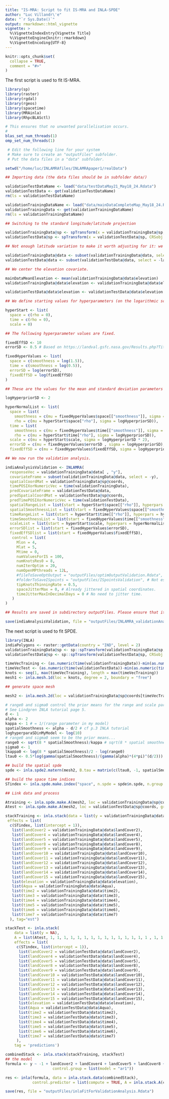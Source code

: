 ```yaml
---
title: "IS-MRA: Script to fit IS-MRA and INLA-SPDE"
author: "Luc Villandr\'e"
date: "`r Sys.Date()`"
output: rmarkdown::html_vignette
vignette: >
  %\VignetteIndexEntry{Vignette Title}
  %\VignetteEngine{knitr::rmarkdown}
  %\VignetteEncoding{UTF-8}
---
```


```r
knitr::opts_chunk$set(
  collapse = TRUE,
  comment = "#>"
)
```
The first script is used to fit IS-MRA.
```r
library(sp)
library(raster)
library(rgdal)
library(rgeos)
library(spacetime)
library(MRAinla)
library(RhpcBLASctl)

# This ensures that no unwanted parallelisation occurs.
# 
blas_set_num_threads(1)
omp_set_num_threads(1)

 # Edit the following line for your system
 # Make sure to create an "outputFiles" subfolder.
 # Put the data files in a "data" subfolder.

setwd("/home/luc/INLAMRAfiles/INLAMRApaper1/realData")

## Importing data (the data files should be in subfolder data/)

validationTestDataName <- load("data/testDataMay21_May18_24.Rdata")
validationTestData <- get(validationTestDataName)
rm(ls = validationTestDataName)

validationTrainingDataName <- load("data/mainDataCompleteMap_May18_24.Rdata")
validationTrainingData <- get(validationTrainingDataName)
rm(ls = validationTrainingDataName)

## Switching to the standard longitude/latitude projection

validationTrainingData@sp <- spTransform(x = validationTrainingData@sp, CRSobj = CRS("+proj=longlat +datum=WGS84 +no_defs +ellps=WGS84 +towgs84=0,0,0"))
validationTestData@sp <- spTransform(x = validationTestData@sp, CRSobj = CRS("+proj=longlat +datum=WGS84 +no_defs +ellps=WGS84 +towgs84=0,0,0"))

## Not enough latitude variation to make it worth adjusting for it: we remove the covariate.

validationTrainingData@data <- subset(validationTrainingData@data, select = -latitude)
validationTestData@data <- subset(validationTestData@data, select = -latitude)

## We center the elevation covariate.

mainDataMeanElevation <- mean(validationTrainingData@data$elevation)
validationTrainingData@data$elevation <- validationTrainingData@data$elevation - mainDataMeanElevation

validationTestData@data$elevation <- validationTestData@data$elevation - mainDataMeanElevation

## We define starting values for hyperparameters (on the logarithmic scale).

hyperStart <- list(
  space = c(rho = 0),
  time = c(rho = 0),
  scale = 0)

## The following hyperparameter values are fixed.

fixedEffSD <- 10
errorSD <- 0.5 # Based on https://landval.gsfc.nasa.gov/Results.php?TitleID=mod11_valsup10

fixedHyperValues <- list(
  space = c(smoothness = log(1.5)),
  time = c(smoothness = log(0.5)),
  errorSD = log(errorSD),
  fixedEffSD = log(fixedEffSD)
)

## These are the values for the mean and standard deviation parameters for the normal hyperpriors.

logHyperpriorSD <- 2

hyperNormalList <- list(
  space = list(
    smoothness = c(mu = fixedHyperValues$space[["smoothness"]], sigma = logHyperpriorSD),
    rho = c(mu = hyperStart$space["rho"], sigma = logHyperpriorSD)),
  time = list(
    smoothness = c(mu = fixedHyperValues$time[["smoothness"]], sigma = logHyperpriorSD),
    rho = c(mu = hyperStart$time["rho"], sigma = logHyperpriorSD)),
  scale = c(mu = hyperStart$scale, sigma = logHyperpriorSD * 2),
  errorSD = c(mu = fixedHyperValues$errorSD , sigma = logHyperpriorSD),
  fixedEffSD = c(mu = fixedHyperValues$fixedEffSD, sigma = logHyperpriorSD))

## We now run the validation analysis.

indiaAnalysisValidation <- INLAMRA(
  responseVec = validationTrainingData@data[ , "y"],
  covariateFrame = subset(validationTrainingData@data, select = -y),
  spatialCoordMat = validationTrainingData@sp@coords,
  timePOSIXorNumericVec = time(validationTrainingData),
  predCovariateFrame = validationTestData@data,
  predSpatialCoordMat = validationTestData@sp@coords,
  predTimePOSIXorNumericVec = time(validationTestData),
  spatialRangeList = list(start = hyperStart$space[["rho"]], hyperpars = hyperNormalList$space$rho),
  spatialSmoothnessList = list(start = fixedHyperValues$space[["smoothness"]]),
  timeRangeList = list(start = hyperStart$time[["rho"]], hyperpars = hyperNormalList$time$rho),
  timeSmoothnessList = list(start = fixedHyperValues$time[["smoothness"]]),
  scaleList = list(start = hyperStart$scale, hyperpars = hyperNormalList$scale),
  errorSDlist = list(start = fixedHyperValues$errorSD),
  fixedEffSDlist = list(start = fixedHyperValues$fixedEffSD),
   control = list(
     Mlon = 4,
     Mlat = 5,
     Mtime = 0,
     numValuesForIS = 100,
     numKnotsRes0 = 8,
     numIterOptim = 20,
     numOpenMPthreads = 12L,
     #fileToSaveOptOutput = "outputFiles/optimOutputValidation.Rdata", # Not essential, as the task is moderately short (could still be uncommented on slower systems where interrupting the code might be necessary)
     #folderToSaveISpoints = "outputFiles/ISpointsValidation", # Not essential, as the task is moderately short (could still be uncommented on slower systems where interrupting the code might be necessary)
     tipKnotsThinningRate = 0.5,
     spaceJitterMax = 0, # Already jittered in spatial coordinates.
     timeJitterMaxInDecimalDays = 0 # No need to jitter time.
   )
)

## Results are saved in subdirectory outputFiles. Please ensure that it exists or change the file argument.

save(indiaAnalysisValidation, file = "outputFiles/INLAMRA_validationAnalysis.Rdata", compress = TRUE)
```
The next script is used to fit SPDE. 
```r
library(INLA)
indiaPolygons <- raster::getData(country = "IND", level = 2)
validationTrainingData@sp <- sp::spTransform(validationTrainingData@sp, CRSobj = raster::crs(indiaPolygons))
validationTestData@sp <- sp::spTransform(validationTestData@sp, CRSobj = raster::crs(indiaPolygons))

timeVecTraining <- (as.numeric(time(validationTrainingData))-min(as.numeric(time(validationTrainingData))))/(3600*24) + 1
timeVecTest <- (as.numeric(time(validationTestData))-min(as.numeric(time(validationTrainingData))))/(3600*24) + 1
knots <- seq(1, max(timeVecTraining), length = max(timeVecTraining))
mesh1 <- inla.mesh.1d(loc = knots, degree = 2, boundary = "free")

## generate space mesh

mesh2 <- inla.mesh.2d(loc = validationTrainingData@sp@coords[timeVecTraining == 1, ], cutoff = 0.01, offset = c(0.1, 0.2), max.n = 2000)

# range0 and sigma0 control the prior means for the range and scale parameters.
# See Lindgren INLA tutorial page 5.
d <- 1
alpha <- 2
kappa <- 1 # = 1/(range parameter in my model)
spatialSmoothness <- alpha - d/2 # cf p.3 INLA tutorial
loghyperparaSDinMyModel <- log(10)
# range0 and sigma0 seem to be the prior means...
range0 <- sqrt(8 * spatialSmoothness)/kappa # sqrt(8 * spatial smoothness) / Kappa. In my model, I use 1 as prior mean for spatial range and fix smoothness at 1.5. This means Kappa = 1.
sigma0 <- 1
lkappa0 <- log(8 * spatialSmoothness)/2 - log(range0)
ltau0 <- 0.5*log(gamma(spatialSmoothness)/(gamma(alpha)*(4*pi)^(d/2))) - log(sigma0) - spatialSmoothness * lkappa0

## build the spatial spde
spde <- inla.spde2.matern(mesh2, B.tau = matrix(c(ltau0, -1, spatialSmoothness), 1, 3), B.kappa = matrix(c(lkappa0, 0, -1), 1,3), theta.prior.mean = c(0,0), theta.prior.prec = c(1/loghyperparaSDinMyModel^2, 1/loghyperparaSDinMyModel^2))

## build the space time indices
STindex <- inla.spde.make.index("space", n.spde = spde$n.spde, n.group = mesh1$m)

## Link data and process

Atraining <- inla.spde.make.A(mesh2, loc = validationTrainingData@sp@coords, group = timeVecTraining, group.mesh = mesh1)
Atest <- inla.spde.make.A(mesh2, loc = validationTestData@sp@coords, group = timeVecTest, group.mesh = mesh1)

stackTraining <- inla.stack(data = list(y = validationTrainingData@data$y), A = list(Atraining, 1, 1, 1, 1, 1, 1, 1, 1, 1, 1, 1, 1, 1, 1, 1 , 1, 1, 1, 1),
 effects = list(
  c(STindex, list(intercept = 1)),
   list(landCover2 = validationTrainingData@data$landCover2),
   list(landCover4 = validationTrainingData@data$landCover4),
   list(landCover5 = validationTrainingData@data$landCover5),
   list(landCover8 = validationTrainingData@data$landCover8),
   list(landCover9 = validationTrainingData@data$landCover9),
   list(landCover10 = validationTrainingData@data$landCover10),
   list(landCover11 = validationTrainingData@data$landCover11),
   list(landCover12 = validationTrainingData@data$landCover12),
   list(landCover13 = validationTrainingData@data$landCover13),
   list(landCover14 = validationTrainingData@data$landCover14),
   list(landCover15 = validationTrainingData@data$landCover15),
   list(elevation = validationTrainingData@data$elevation),
   list(Aqua = validationTrainingData@data$Aqua),
   list(time2 = validationTrainingData@data$time2),
   list(time3 = validationTrainingData@data$time3),
   list(time4 = validationTrainingData@data$time4),
   list(time5 = validationTrainingData@data$time5),
   list(time6 = validationTrainingData@data$time6),
   list(time7 = validationTrainingData@data$time7)
  ), tag="est")

stackTest <- inla.stack(
    data = list(y = NA),
    A = list(Atest, 1, 1, 1, 1, 1, 1, 1, 1, 1, 1, 1, 1, 1, 1, 1 , 1, 1, 1, 1),
    effects = list(
     c(STindex, list(intercept = 1)),
      list(landCover2 = validationTestData@data$landCover2),
      list(landCover4 = validationTestData@data$landCover4),
      list(landCover5 = validationTestData@data$landCover5),
      list(landCover8 = validationTestData@data$landCover8),
      list(landCover9 = validationTestData@data$landCover9),
      list(landCover10 = validationTestData@data$landCover10),
      list(landCover11 = validationTestData@data$landCover11),
      list(landCover12 = validationTestData@data$landCover12),
      list(landCover13 = validationTestData@data$landCover13),
      list(landCover14 = validationTestData@data$landCover14),
      list(landCover15 = validationTestData@data$landCover15),
      list(elevation = validationTestData@data$elevation),
      list(Aqua = validationTestData@data$Aqua),
      list(time2 = validationTestData@data$time2),
      list(time3 = validationTestData@data$time3),
      list(time4 = validationTestData@data$time4),
      list(time5 = validationTestData@data$time5),
      list(time6 = validationTestData@data$time6),
      list(time7 = validationTestData@data$time7)
     ),
    tag = 'predictions')

combinedStack <- inla.stack(stackTraining, stackTest)
## the model
formula <- y ~ -1 + landCover2 + landCover4 + landCover5 + landCover8 + landCover9 + landCover10 + landCover11 + landCover12 + landCover13 + landCover14 + landCover15 + elevation + Aqua + time2 + time3 + time4 + time5 + time6 + time7 + f(space, model = spde, group = space.group,
                     control.group = list(model = "ar1"))

res <- inla(formula, data = inla.stack.data(combinedStack),
            control.predictor = list(compute = TRUE, A = inla.stack.A(combinedStack)), num.threads = 12)

save(res, file = "outputFiles/inlaFitForValidationAnalysis.Rdata")
```


